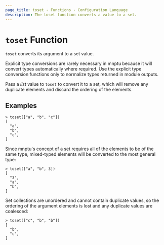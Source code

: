 ```yaml
---
page_title: toset - Functions - Configuration Language
description: The toset function converts a value to a set.
---
```


# `toset` Function

`toset` converts its argument to a set value.

Explicit type conversions are rarely necessary in mnptu because it will
convert types automatically where required. Use the explicit type conversion
functions only to normalize types returned in module outputs.

Pass a _list_ value to `toset` to convert it to a set, which will remove any
duplicate elements and discard the ordering of the elements.

## Examples

```
> toset(["a", "b", "c"])
[
  "a",
  "b",
  "c",
]
```

Since mnptu's concept of a set requires all of the elements to be of the
same type, mixed-typed elements will be converted to the most general type:

```
> toset(["a", "b", 3])
[
  "3",
  "a",
  "b",
]
```

Set collections are unordered and cannot contain duplicate values, so the
ordering of the argument elements is lost and any duplicate values are
coalesced:

```
> toset(["c", "b", "b"])
[
  "b",
  "c",
]
```

